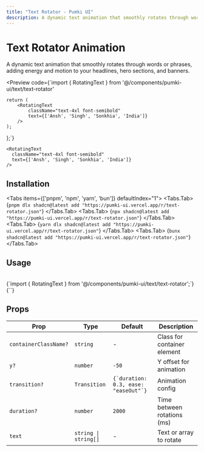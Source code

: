 ```yaml
---
title: "Text Rotator - Pumki UI"
description: A dynamic text animation that smoothly rotates through words or phrases, adding energy and motion to your headlines, hero sections, and banners.
---
```



# Text Rotator Animation

A dynamic text animation that smoothly rotates through words or phrases, adding energy and motion to your headlines, hero sections, and banners.

<Preview
  code={`import { RotatingText } from '@/components/pumki-ui/text/text-rotator'

    return (
        <RotatingText
            className="text-4xl font-semibold"
            text={['Ansh', 'Singh', 'Sonkhia', 'India']}
        />
    );
};`}
>
    <RotatingText
      className="text-4xl font-semibold"
      text={['Ansh', 'Singh', 'Sonkhia', 'India']}
    />

</Preview>

## Installation

<Tabs items={['pnpm', 'npm', 'yarn', 'bun']} defaultIndex="1">
  <Tabs.Tab>
    <CodeBlock language="bash">
      {`pnpm dlx shadcn@latest add "https://pumki-ui.vercel.app/r/text-rotator.json"`}
    </CodeBlock>
  </Tabs.Tab>
  <Tabs.Tab>
    <CodeBlock language="bash">
      {`npx shadcn@latest add "https://pumki-ui.vercel.app/r/text-rotator.json"`}
    </CodeBlock>
  </Tabs.Tab>
  <Tabs.Tab>
    <CodeBlock language="bash">
      {`yarn dlx shadcn@latest add "https://pumki-ui.vercel.app/r/text-rotator.json"`}
    </CodeBlock>
  </Tabs.Tab>
  <Tabs.Tab>
    <CodeBlock language="bash">
      {`bunx shadcn@latest add "https://pumki-ui.vercel.app/r/text-rotator.json"`}
    </CodeBlock>
  </Tabs.Tab>
</Tabs>

## Usage

<br/>

<CodeBlock language="typescript">
    {`import { RotatingText } from '@/components/pumki-ui/text/text-rotator';`}
</CodeBlock>

<br/>

<CodeBlock language="typescript">
    {`<RotatingText text={['Ansh', 'Singh', 'Sonkhia']} />`}
</CodeBlock>

## Props


<PumkiTableStyles />

<PumkiTable>
  <table className="pumki-table">
    <thead>
      <tr>
        <th>Prop</th>
        <th>Type</th>
        <th>Default</th>
        <th>Description</th>
      </tr>
    </thead>
    <tbody>
      <tr>
        <td><code>containerClassName?</code></td>
        <td><code>string</code></td>
        <td>-</td>
        <td>Class for container element</td>
      </tr>
      <tr>
        <td><code>y?</code></td>
        <td><code>number</code></td>
        <td><code>-50</code></td>
        <td>Y offset for animation</td>
      </tr>
      <tr>
        <td><code>transition?</code></td>
        <td><code>Transition</code></td>
        <td><code>{`duration: 0.3, ease: "easeOut"`}</code></td>
        <td>Animation config</td>
      </tr>
      <tr>
        <td><code>duration?</code></td>
        <td><code>number</code></td>
        <td><code>2000</code></td>
        <td>Time between rotations (ms)</td>
      </tr>
      <tr>
        <td><code>text</code></td>
        <td><code>string | string[]</code></td>
        <td>-</td>
        <td>Text or array to rotate</td>
      </tr>
    </tbody>
  </table>
</PumkiTable>